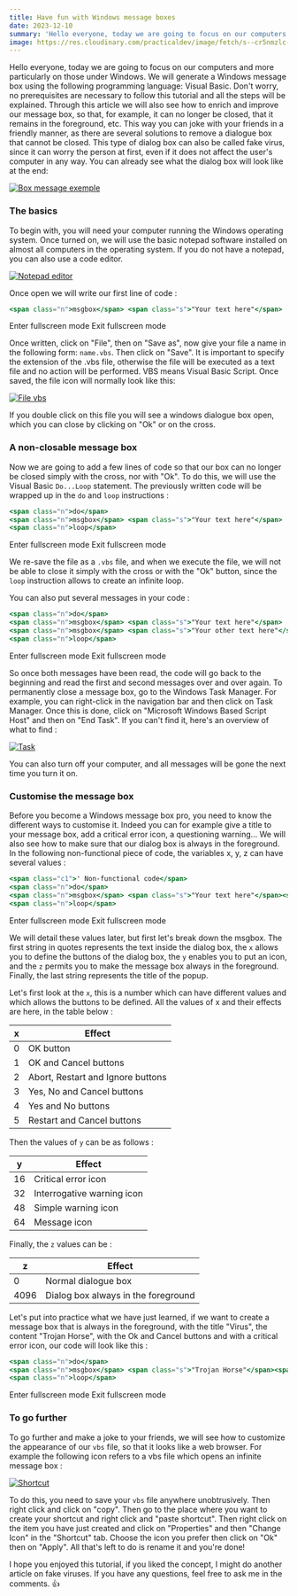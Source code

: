 ```yaml
---
title: Have fun with Windows message boxes
date: 2023-12-10
summary: 'Hello everyone, today we are going to focus on our computers and more particularly on those under Windows. We will generate a Windows message box using the following programming language: Visual Basic.'
image: https://res.cloudinary.com/practicaldev/image/fetch/s--cr5nmzlc--/c_imagga_scale,f_auto,fl_progressive,h_420,q_auto,w_1000/https://dev-to-uploads.s3.amazonaws.com/uploads/articles/ox9wql7wb9sf65ck31kh.jpg
---
```




Hello everyone, today we are going to focus on our computers and more particularly on those under Windows. We will generate a Windows message box using the following programming language: Visual Basic. Don't worry, no prerequisites are necessary to follow this tutorial and all the steps will be explained. Through this article we will also see how to enrich and improve our message box, so that, for example, it can no longer be closed, that it remains in the foreground, etc. This way you can joke with your friends in a friendly manner, as there are several solutions to remove a dialogue box that cannot be closed. This type of dialog box can also be called fake virus, since it can worry the person at first, even if it does not affect the user's computer in any way. You can already see what the dialog box will look like at the end:

[![Box message exemple](https://res.cloudinary.com/practicaldev/image/fetch/s--PZyiev6e--/c_limit%2Cf_auto%2Cfl_progressive%2Cq_auto%2Cw_880/https://dev-to-uploads.s3.amazonaws.com/uploads/articles/8ymg5gfkgtfcg5dbt9uk.PNG)](https://res.cloudinary.com/practicaldev/image/fetch/s--PZyiev6e--/c_limit%2Cf_auto%2Cfl_progressive%2Cq_auto%2Cw_880/https://dev-to-uploads.s3.amazonaws.com/uploads/articles/8ymg5gfkgtfcg5dbt9uk.PNG)

### [](https://dev.to/clementgaudiniere/have-fun-with-windows-message-boxes-ckl#the-basics)The basics

To begin with, you will need your computer running the Windows operating system. Once turned on, we will use the basic notepad software installed on almost all computers in the operating system. If you do not have a notepad, you can also use a code editor.

[![Notepad editor](https://res.cloudinary.com/practicaldev/image/fetch/s--2Ey0t6aK--/c_limit%2Cf_auto%2Cfl_progressive%2Cq_auto%2Cw_880/https://dev-to-uploads.s3.amazonaws.com/uploads/articles/gjkpa3db1p5z0i2th7uf.jpg)](https://res.cloudinary.com/practicaldev/image/fetch/s--2Ey0t6aK--/c_limit%2Cf_auto%2Cfl_progressive%2Cq_auto%2Cw_880/https://dev-to-uploads.s3.amazonaws.com/uploads/articles/gjkpa3db1p5z0i2th7uf.jpg)

Once open we will write our first line of code :  

```jsx
<span class="n">msgbox</span> <span class="s">"Your text here"</span>
```

Enter fullscreen mode Exit fullscreen mode

Once written, click on "File", then on "Save as", now give your file a name in the following form: `name.vbs`. Then click on "Save". It is important to specify the extension of the .vbs file, otherwise the file will be executed as a text file and no action will be performed. VBS means Visual Basic Script. Once saved, the file icon will normally look like this:

[![File vbs](https://res.cloudinary.com/practicaldev/image/fetch/s--bgIV7PoA--/c_limit%2Cf_auto%2Cfl_progressive%2Cq_auto%2Cw_880/https://dev-to-uploads.s3.amazonaws.com/uploads/articles/e8ydgh4rrdydxmyc3aha.PNG)](https://res.cloudinary.com/practicaldev/image/fetch/s--bgIV7PoA--/c_limit%2Cf_auto%2Cfl_progressive%2Cq_auto%2Cw_880/https://dev-to-uploads.s3.amazonaws.com/uploads/articles/e8ydgh4rrdydxmyc3aha.PNG)

If you double click on this file you will see a windows dialogue box open, which you can close by clicking on "Ok" or on the cross.

### [](https://dev.to/clementgaudiniere/have-fun-with-windows-message-boxes-ckl#a-nonclosable-message-box)A non-closable message box

Now we are going to add a few lines of code so that our box can no longer be closed simply with the cross, nor with "Ok". To do this, we will use the Visual Basic `Do...Loop` statement. The previously written code will be wrapped up in the `do` and `loop` instructions :  

```jsx
<span class="n">do</span>
<span class="n">msgbox</span> <span class="s">"Your text here"</span>
<span class="n">loop</span>
```

Enter fullscreen mode Exit fullscreen mode

We re-save the file as a `.vbs` file, and when we execute the file, we will not be able to close it simply with the cross or with the "Ok" button, since the `loop` instruction allows to create an infinite loop.

You can also put several messages in your code :  

```jsx
<span class="n">do</span>
<span class="n">msgbox</span> <span class="s">"Your text here"</span>
<span class="n">msgbox</span> <span class="s">"Your other text here"</span>
<span class="n">loop</span>
```

Enter fullscreen mode Exit fullscreen mode

So once both messages have been read, the code will go back to the beginning and read the first and second messages over and over again. To permanently close a message box, go to the Windows Task Manager. For example, you can right-click in the navigation bar and then click on Task Manager. Once this is done, click on "Microsoft Windows Based Script Host" and then on "End Task". If you can't find it, here's an overview of what to find :

[![Task](https://res.cloudinary.com/practicaldev/image/fetch/s--4ehVVcn3--/c_limit%2Cf_auto%2Cfl_progressive%2Cq_auto%2Cw_880/https://dev-to-uploads.s3.amazonaws.com/uploads/articles/yruk4xv3hfxxz0xiruoi.PNG)](https://res.cloudinary.com/practicaldev/image/fetch/s--4ehVVcn3--/c_limit%2Cf_auto%2Cfl_progressive%2Cq_auto%2Cw_880/https://dev-to-uploads.s3.amazonaws.com/uploads/articles/yruk4xv3hfxxz0xiruoi.PNG)

You can also turn off your computer, and all messages will be gone the next time you turn it on.

### [](https://dev.to/clementgaudiniere/have-fun-with-windows-message-boxes-ckl#customise-the-message-box)Customise the message box

Before you become a Windows message box pro, you need to know the different ways to customise it. Indeed you can for example give a title to your message box, add a critical error icon, a questioning warning... We will also see how to make sure that our dialog box is always in the foreground. In the following non-functional piece of code, the variables x, y, z can have several values :  

```jsx
<span class="c1">' Non-functional code</span>
<span class="n">do</span>
<span class="n">msgbox</span> <span class="s">"Your text here"</span><span class="p">,</span><span class="n">x</span><span class="o">+</span><span class="n">y</span><span class="o">+</span><span class="n">z</span><span class="p">,</span><span class="s">"Title"</span>
<span class="n">loop</span>
```

Enter fullscreen mode Exit fullscreen mode

We will detail these values later, but first let's break down the msgbox. The first string in quotes represents the text inside the dialog box, the `x` allows you to define the buttons of the dialog box, the `y` enables you to put an icon, and the `z` permits you to make the message box always in the foreground. Finally, the last string represents the title of the popup.

Let's first look at the `x`, this is a number which can have different values and which allows the buttons to be defined. All the values of x and their effects are here, in the table below :

| x | Effect |
| --- | --- |
| 0 | OK button |
| 1 | OK and Cancel buttons |
| 2 | Abort, Restart and Ignore buttons |
| 3 | Yes, No and Cancel buttons |
| 4 | Yes and No buttons |
| 5 | Restart and Cancel buttons |

Then the values of `y` can be as follows :

| y | Effect |
| --- | --- |
| 16 | Critical error icon |
| 32 | Interrogative warning icon |
| 48 | Simple warning icon |
| 64 | Message icon |

Finally, the `z` values can be :

| z | Effect |
| --- | --- |
| 0 | Normal dialogue box |
| 4096 | Dialog box always in the foreground |

Let's put into practice what we have just learned, if we want to create a message box that is always in the foreground, with the title "Virus", the content "Trojan Horse", with the Ok and Cancel buttons and with a critical error icon, our code will look like this :  

```jsx
<span class="n">do</span>
<span class="n">msgbox</span> <span class="s">"Trojan Horse"</span><span class="p">,</span><span class="mi">1</span><span class="o">+</span><span class="mi">16</span><span class="o">+</span><span class="mi">4096</span><span class="p">,</span><span class="s">"Virus"</span>
<span class="n">loop</span>
```

Enter fullscreen mode Exit fullscreen mode

### [](https://dev.to/clementgaudiniere/have-fun-with-windows-message-boxes-ckl#to-go-further)To go further

To go further and make a joke to your friends, we will see how to customize the appearance of our `vbs` file, so that it looks like a web browser. For example the following icon refers to a vbs file which opens an infinite message box :

[![Shortcut](https://res.cloudinary.com/practicaldev/image/fetch/s--2Ddhk-E3--/c_limit%2Cf_auto%2Cfl_progressive%2Cq_auto%2Cw_880/https://dev-to-uploads.s3.amazonaws.com/uploads/articles/1y2f9jrvijxanial6ihr.PNG)](https://res.cloudinary.com/practicaldev/image/fetch/s--2Ddhk-E3--/c_limit%2Cf_auto%2Cfl_progressive%2Cq_auto%2Cw_880/https://dev-to-uploads.s3.amazonaws.com/uploads/articles/1y2f9jrvijxanial6ihr.PNG)

To do this, you need to save your `vbs` file anywhere unobtrusively. Then right click and click on "copy". Then go to the place where you want to create your shortcut and right click and "paste shortcut". Then right click on the item you have just created and click on "Properties" and then "Change Icon" in the "Shortcut" tab. Choose the icon you prefer then click on "Ok" then on "Apply". All that's left to do is rename it and you're done!

I hope you enjoyed this tutorial, if you liked the concept, I might do another article on fake viruses. If you have any questions, feel free to ask me in the comments. 👍